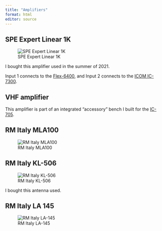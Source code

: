 ```yaml
---
title: "Amplifiers"
format: html
editor: source
---
```


## SPE Expert Linear 1K

![SPE Expert Linear 1K](https://www.rigpix.com/linears/spe_expert1kfa.jpg)

I bought this amplifier used in the summer of 2021.

Input 1 connects to the [Flex-6400](rigs.qmd#flexradio-6400), and Input 2 connects to the [ICOM IC-7300](rigs.qmd#icom-ic-7300).

## VHF amplifier

This amplifier is part of an integrated "accessory" bench I built for the [IC-705](rigs.qmd#icom-ic-705).

## RM Italy MLA100

![RM Italy MLA100](https://static.dxengineering.com/global/images/prod/xlarge/rmy-mla100v_ft_xl.jpg)

## RM Italy KL-506

![RM Italy KL-506](https://www.hspshop.it/WebRoot/StoreIT7/Shops/167668/604B/B59A/1C09/C0E4/3B1A/0A0A/B016/2AD3/rm_italy_KL506_linear_amplifier_Front_Cover_ml.png)

I bought this antenna used.

## RM Italy LA 145

![RM Italy LA-145](https://static.dxengineering.com/global/images/prod/xlarge/rmy-la-145_cd_xl.jpg)


